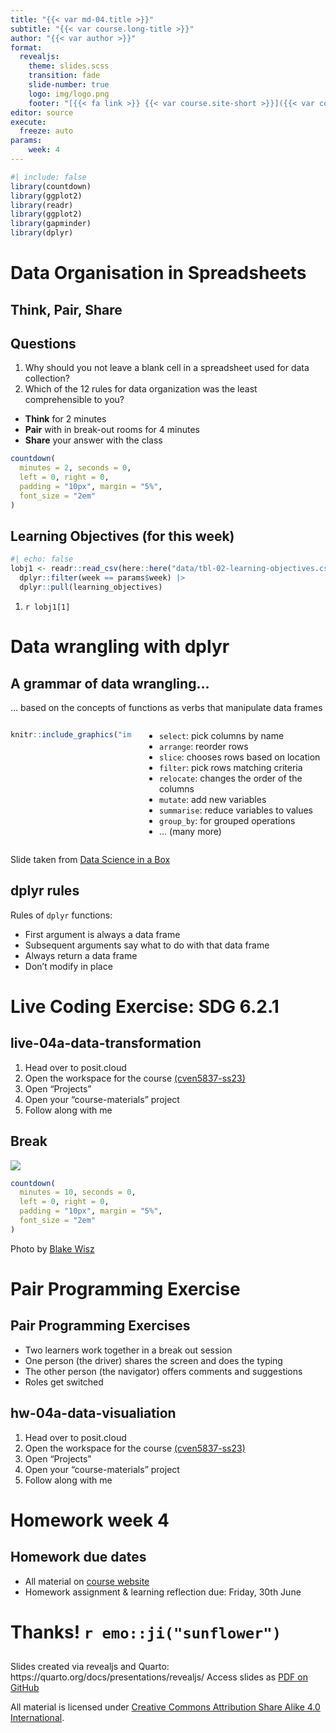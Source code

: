 ```yaml
---
title: "{{< var md-04.title >}}"
subtitle: "{{< var course.long-title >}}"
author: "{{< var author >}}"
format: 
  revealjs: 
    theme: slides.scss
    transition: fade
    slide-number: true
    logo: img/logo.png
    footer: "[{{< fa link >}} {{< var course.site-short >}}]({{< var course.site >}})"
editor: source
execute:
  freeze: auto
params:
    week: 4
---
```



```r
#| include: false
library(countdown)
library(ggplot2)
library(readr)
library(ggplot2)
library(gapminder)
library(dplyr)
```

# Data Organisation in Spreadsheets {background-color="#0F4C81"}

## Think, Pair, Share

:::{.callout-note}
## Questions
1. Why should you not leave a blank cell in a spreadsheet used for data collection?
2. Which of the 12 rules for data organization was the least comprehensible to you?
:::

- **Think** for 2 minutes
- **Pair** with in break-out rooms for 4 minutes
- **Share** your answer with the class


```r

countdown(
  minutes = 2, seconds = 0,
  left = 0, right = 0,
  padding = "10px", margin = "5%",
  font_size = "2em"
)

```

## Learning Objectives (for this week)

```r
#| echo: false
lobj1 <- readr::read_csv(here::here("data/tbl-02-learning-objectives.csv")) |>
  dplyr::filter(week == params$week) |>
  dplyr::pull(learning_objectives)

```

1. `r lobj1[1]`

# Data wrangling with dplyr  {background-color="#0F4C81"}

## A grammar of data wrangling... {.smaller}

... based on the concepts of functions as verbs that manipulate data frames

:::: {.columns}

::: {.column width="40%"}

```r
knitr::include_graphics("img/lec-03/dplyr-part-of-tidyverse.png")
```

:::

::: {.column width="60%"}

- `select`: pick columns by name
- `arrange`: reorder rows
- `slice`: chooses rows based on location
- `filter`: pick rows matching criteria
- `relocate`: changes the order of the columns
- `mutate`: add new variables
- `summarise`: reduce variables to values
- `group_by`: for grouped operations
- ... (many more)
:::

::::

::: {.aside}
Slide taken from [Data Science in a Box](https://datasciencebox.org/)
:::

## dplyr rules

Rules of `dplyr` functions:

::: {.incremental}

- First argument is always a data frame
- Subsequent arguments say what to do with that data frame
- Always return a data frame  
- Don't modify in place 

:::

# Live Coding Exercise: SDG 6.2.1 {background-color="#0F4C81"}

## live-04a-data-transformation

1. Head over to posit.cloud
2. Open the workspace for the course [(cven5837-ss23)](https://posit.cloud/spaces/381404/content/all?sort=name_asc)
3. Open "Projects"
4. Open your "course-materials" project
5. Follow along with me

## Break

![](img/lec-01/coffee-break.jpg)

```r

countdown(
  minutes = 10, seconds = 0,
  left = 0, right = 0,
  padding = "10px", margin = "5%",
  font_size = "2em"
)

```

::: aside
Photo by [Blake Wisz](https://unsplash.com/@blakewisz)
:::

# Pair Programming Exercise {background-color="#0F4C81"}

## Pair Programming Exercises 

- Two learners work together in a break out session
- One person (the driver) shares the screen and does the typing
- The other person (the navigator) offers comments and suggestions
- Roles get switched 

## hw-04a-data-visualiation

1. Head over to posit.cloud
2. Open the workspace for the course [(cven5837-ss23)](https://posit.cloud/spaces/381404/content/all?sort=name_asc)
3. Open "Projects"
4. Open your "course-materials" project
5. Follow along with me

# Homework week 4 {background-color="#0F4C81"}

## Homework due dates

- All material on [course website](https://cven5873-ss23.github.io/website/weeks/wk-04.html)
- Homework assignment & learning reflection due: Friday, 30th June

# Thanks! `r emo::ji("sunflower")`  {background-color="#0F4C81"}

## 

Slides created via revealjs and Quarto: https://quarto.org/docs/presentations/revealjs/ 
Access slides as [PDF on GitHub]({{< var course.github-org >}}/website/raw/main/slides/lec-03-transformation.pdf)

All material is licensed under [Creative Commons Attribution Share Alike 4.0 International](https://creativecommons.org/licenses/by-sa/4.0/). 

